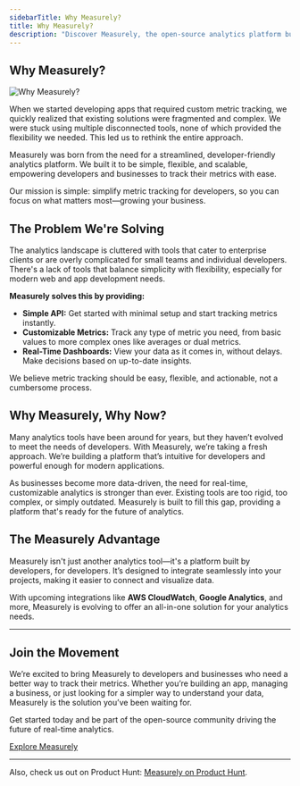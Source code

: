 ```yaml
---
sidebarTitle: Why Measurely?
title: Why Measurely?
description: "Discover Measurely, the open-source analytics platform built to streamline metric tracking and empower developers with real-time data insights."
---
```


## Why Measurely?

![Why Measurely?](../_covers/blog-1.png)

When we started developing apps that required custom metric tracking, we quickly realized that existing solutions were fragmented and complex. We were stuck using multiple disconnected tools, none of which provided the flexibility we needed. This led us to rethink the entire approach.

Measurely was born from the need for a streamlined, developer-friendly analytics platform. We built it to be simple, flexible, and scalable, empowering developers and businesses to track their metrics with ease.

Our mission is simple: simplify metric tracking for developers, so you can focus on what matters most—growing your business.

## The Problem We're Solving

The analytics landscape is cluttered with tools that cater to enterprise clients or are overly complicated for small teams and individual developers. There's a lack of tools that balance simplicity with flexibility, especially for modern web and app development needs.

**Measurely solves this by providing:**

- **Simple API:** Get started with minimal setup and start tracking metrics instantly.
- **Customizable Metrics:** Track any type of metric you need, from basic values to more complex ones like averages or dual metrics.
- **Real-Time Dashboards:** View your data as it comes in, without delays. Make decisions based on up-to-date insights.

We believe metric tracking should be easy, flexible, and actionable, not a cumbersome process.

## Why Measurely, Why Now?

Many analytics tools have been around for years, but they haven’t evolved to meet the needs of developers. With Measurely, we’re taking a fresh approach. We’re building a platform that’s intuitive for developers and powerful enough for modern applications.

As businesses become more data-driven, the need for real-time, customizable analytics is stronger than ever. Existing tools are too rigid, too complex, or simply outdated. Measurely is built to fill this gap, providing a platform that's ready for the future of analytics.

## The Measurely Advantage

Measurely isn't just another analytics tool—it's a platform built by developers, for developers. It’s designed to integrate seamlessly into your projects, making it easier to connect and visualize data.

With upcoming integrations like **AWS CloudWatch**, **Google Analytics**, and more, Measurely is evolving to offer an all-in-one solution for your analytics needs.

---

## Join the Movement

We’re excited to bring Measurely to developers and businesses who need a better way to track their metrics. Whether you’re building an app, managing a business, or just looking for a simpler way to understand your data, Measurely is the solution you’ve been waiting for.

Get started today and be part of the open-source community driving the future of real-time analytics.

[Explore Measurely](https://measurely.dev)

---

Also, check us out on Product Hunt: [Measurely on Product Hunt](https://www.producthunt.com/posts/measurely?embed=true&utm_source=badge-featured&utm_medium=badge&utm_souce=badge-measurely).
